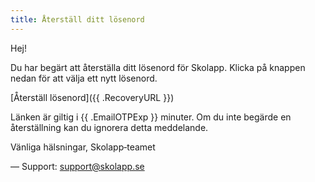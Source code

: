 ```yaml
---
title: Återställ ditt lösenord
---
```


Hej!

Du har begärt att återställa ditt lösenord för Skolapp. Klicka på knappen nedan för att välja ett nytt lösenord.

[Återställ lösenord]({{ .RecoveryURL }})

Länken är giltig i {{ .EmailOTPExp }} minuter. Om du inte begärde en återställning kan du ignorera detta meddelande.

Vänliga hälsningar,
Skolapp‑teamet

—
Support: support@skolapp.se

